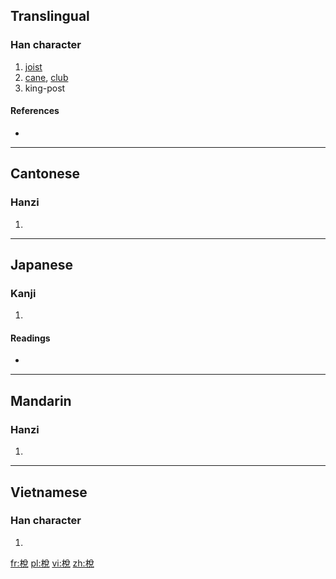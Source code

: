 {{also|棁}}
==Translingual==

===Han character===
{{Han char|rn=75|rad=木|as=07|sn=11|four=4891<sub>6</sub>|canj=木金口山 (DCRU)}}

# [[joist]]
# [[cane]], [[club]]
# king-post

====References====
* {{Han ref|kx=0531.060|dkj=14885|dj=0919.050|hdz=21217.031|uh=68B2|ud=26802|bh=D5BF|bd=54719}}

----

==Cantonese==

===Hanzi===
{{yue-hanzi|jyut=|y=jyut3|sim=棁}}

# {{defn|lang=yue|sort=木07}}

----

==Japanese==

===Kanji===
{{ja-kanji|grade=|rs=木07}}

# {{defn|lang=ja|sort=木07}}

====Readings====
* {{ja-readings|on=[[せつ]] (setsu), [[せち]] (sechi), [[たつ]] (tatsu), [[たち]] (tachi)|kun=[[つか]] (tsuka)}}

----

==Mandarin==

===Hanzi===
{{cmn-hanzi|sim=棁|pin=[[zhuó]] ([[zhuo2]])|wg=cho<sup>2</sup>}}

# {{defn|lang=cmn|sort=木07}}

----

==Vietnamese==

===Han character===
{{vi-hantu|[[chuyết]]|rs=木07}}

# {{defn|lang=vi|sort=木07}}

[[fr:梲]]
[[pl:梲]]
[[vi:梲]]
[[zh:梲]]